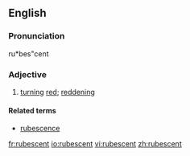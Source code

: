 ==English==

===Pronunciation===
ru*bes"cent

===Adjective===
{{en-adj}}

# [[turn]]ing [[red]]; [[reddening]]

====Related terms====
* [[rubescence]]

[[fr:rubescent]]
[[io:rubescent]]
[[vi:rubescent]]
[[zh:rubescent]]